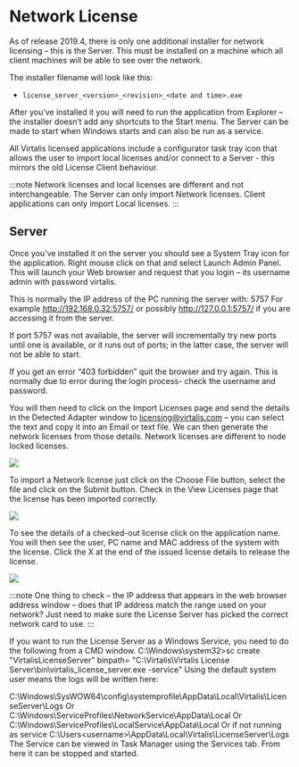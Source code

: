 # Network License

As of release 2019.4, there is only one additional installer for network licensing – this is the Server. This must be installed on a machine which all client machines will be able to see over the network.

The installer filename will look like this:

- `license_server_<version>_<revision>_<date and time>.exe`

After you’ve installed it you will need to run the application from Explorer – the installer doesn’t add any shortcuts to the Start menu. The Server can be made to start when Windows starts and can also be run as a service.

All Virtalis licensed applications include a configurator task tray icon that allows the user to import local licenses and/or connect to a Server - this mirrors the old License Client behaviour.

:::note
Network licenses and local licenses are different and not interchangeable. The Server can only import Network licenses. Client applications can only import Local licenses.
:::

## Server

Once you’ve installed it on the server you should see a System Tray icon for the application. Right mouse click on that and select Launch Admin Panel. This will launch your Web browser and request that you login – its username admin with password virtalis.

This is normally the IP address of the PC running the server with: 5757
For example http://192.168.0.32:5757/
or possibly http://127.0.0.1:5757/ if you are accessing it from the server.

If port 5757 was not available, the server will incrementally try new ports until one is available, or it runs out of ports; in the latter case, the server will not be able to start.

If you get an error “403 forbidden” quit the browser and try again. This is normally due to error during the login process- check the username and password.

You will then need to click on the Import Licenses page and send the details in the Detected Adapter window to licensing@virtalis.com – you can select the text and copy it into an Email or text file. We can then generate the network licenses from those details. Network licenses are different to node locked licenses.

![](/img/license-server/view.png)

To import a Network license just click on the Choose File button, select the file and click on the Submit button. Check in the View Licenses page that the license has been imported correctly.

![](/img/license-server/view.png)

To see the details of a checked-out license click on the application name. You will then see the user, PC name and MAC address of the system with the license. Click the X at the end of the issued license details to release the license.

![](/img/license-server/view.png)

:::note
One thing to check – the IP address that appears in the web browser address window – does that IP address match the range used on your network? Just need to make sure the License Server has picked the correct network card to use.
:::

If you want to run the License Server as a Windows Service, you need to do the following from a CMD window.
C:\Windows\system32>sc create "VirtalisLicenseServer" binpath= "C:\Virtalis\Virtalis License Server\bin\virtalis_license_server.exe -service"
Using the default system user means the logs will be written here:

C:\Windows\SysWOW64\config\systemprofile\AppData\Local\Virtalis\LicenseServer\Logs
Or
C:\Windows\ServiceProfiles\NetworkService\AppData\Local
Or
C:\Windows\ServiceProfiles\LocalService\AppData\Local
Or if not running as service
C:\Users\<username>\AppData\Local\Virtalis\LicenseServer\Logs
The Service can be viewed in Task Manager using the Services tab. From here it can be stopped and started.